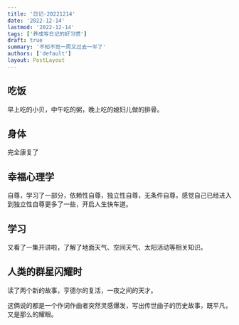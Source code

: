 ```yaml
---
title: '日记-20221214'
date: '2022-12-14'
lastmod: '2022-12-14'
tags: ['养成写日记的好习惯']
draft: true
summary: '不知不觉一周又过去一半了'
authors: ['default']
layout: PostLayout
---
```


## 吃饭

早上吃的小贝，中午吃的粥，晚上吃的媳妇儿做的排骨。

## 身体

完全康复了

## 幸福心理学

自尊，学习了一部分，依赖性自尊，独立性自尊，无条件自尊，感觉自己已经进入到独立性自尊更多了一些，开启人生快车道。

## 学习

又看了一集开讲啦，了解了地面天气、空间天气、太阳活动等相关知识。

## 人类的群星闪耀时

读了两个新的故事，亨德尔的复活，一夜之间的天才。

这俩说的都是一个作词作曲者突然灵感爆发，写出传世曲子的历史故事，既平凡，又是那么的耀眼。
